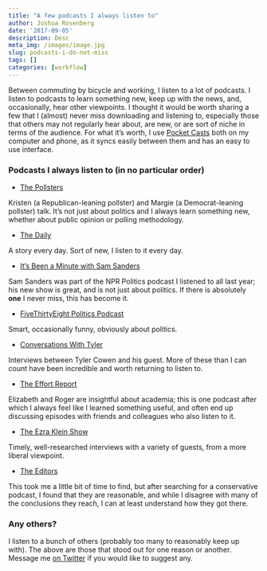 ```yaml
---
title: "A few podcasts I always listen to"
author: Joshua Rosenberg
date: '2017-09-05'
description: Desc
meta_img: /images/image.jpg
slug: podcasts-i-do-not-miss
tags: []
categories: [workflow]
---
```


Between commuting by bicycle and working, I listen to a lot of podcasts. I listen to podcasts to learn something new, keep up with the news, and, occasionally, hear other viewpoints. I thought it would be worth sharing a few that I (almost) never miss downloading and listening to, especially those that others may not regularly hear about, are new, or are sort of niche in terms of the audience. For what it's worth, I use [Pocket Casts](https://www.shiftyjelly.com/pocketcasts) both on my computer and phone, as it syncs easily between them and has an easy to use interface. 

### Podcasts I always listen to (in no particular order)

- [The Pollsters](https://www.google.com/search?q=the+pollsters&oq=the+pollsters&aqs=chrome..69i57j69i64.1703j0j7&sourceid=chrome&ie=UTF-8)

Kristen (a Republican-leaning pollster) and Margie (a Democrat-leaning pollster) talk. It's not just about politics and I always learn something new, whether about public opinion or polling methodology. 

- [The Daily](https://www.nytimes.com/podcasts/the-daily?mcubz=3&_r=0)

A story every day. Sort of new, I listen to it every day.

- [It's Been a Minute with Sam Sanders](http://www.npr.org/podcasts/510317/its-been-a-minute-with-sam-sanders)

Sam Sanders was part of the NPR Politics podcast I listened to all last year; his new show is great, and is not just about politics. If there is absolutely **one** I never miss, this has become it. 

- [FiveThirtyEight Politics Podcast](https://fivethirtyeight.com/tag/politics-podcast/)

Smart, occasionally funny, obviously about politics. 

- [Conversations With Tyler](https://medium.com/conversations-with-tyler)

Interviews between Tyler Cowen and his guest. More of these than I can count have been incredible and worth returning to listen to.

- [The Effort Report](http://effortreport.libsyn.com/)

Elizabeth and Roger are insightful about academia; this is one podcast after which I always feel like I learned something useful, and often end up discussing episodes with friends and colleagues who also listen to it.

- [The Ezra Klein Show](https://www.vox.com/ezra-klein-show-podcast)

Timely, well-researched interviews with a variety of guests, from a more liberal viewpoint.

- [The Editors](https://www.nationalreview.com/media/editors)

This took me a little bit of time to find, but after searching for a conservative podcast, I found that they are reasonable, and while I disagree with many of the conclusions they reach, I can at least understand how they got there.

### Any others?

I listen to a bunch of others (probably too many to reasonably keep up with). The above are those that stood out for one reason or another. Message me [on Twitter](https://twitter.com/jrosenberg6432) if you would like to suggest any.